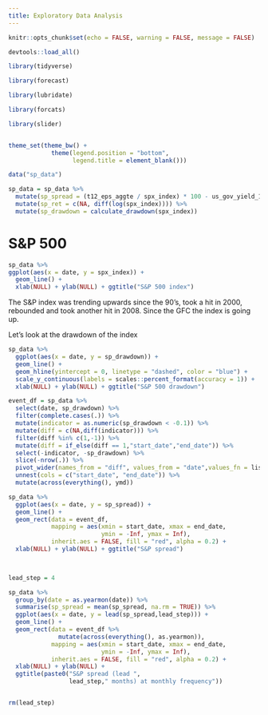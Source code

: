 ```yaml
---
title: Exploratory Data Analysis
---
```



```r

knitr::opts_chunk$set(echo = FALSE, warning = FALSE, message = FALSE)

```


```r

devtools::load_all()

library(tidyverse)

library(forecast)

library(lubridate)

library(forcats)

library(slider)



```


```r

theme_set(theme_bw() +
            theme(legend.position = "bottom",
                  legend.title = element_blank()))

```


```r

data("sp_data")

```


```r

sp_data = sp_data %>% 
  mutate(sp_spread = (t12_eps_aggte / spx_index) * 100 - us_gov_yield_10_y) %>% 
  mutate(sp_ret = c(NA, diff(log(spx_index)))) %>% 
  mutate(sp_drawdown = calculate_drawdown(spx_index))

```


# S&P 500

```r

sp_data %>% 
ggplot(aes(x = date, y = spx_index)) +
  geom_line() +
  xlab(NULL) + ylab(NULL) + ggtitle("S&P 500 index")

```

The S&P index was trending upwards since the 90's, took a hit in 2000,
rebounded and  took another hit in 2008. Since the GFC the index is going up.

Let's look at the drawdown of the index

```r

sp_data %>% 
  ggplot(aes(x = date, y = sp_drawdown)) + 
  geom_line() + 
  geom_hline(yintercept = 0, linetype = "dashed", color = "blue") + 
  scale_y_continuous(labels = scales::percent_format(accuracy = 1)) +
  xlab(NULL) + ylab(NULL) + ggtitle("S&P 500 drawdown")

```


```r

event_df = sp_data %>% 
  select(date, sp_drawdown) %>% 
  filter(complete.cases(.)) %>% 
  mutate(indicator = as.numeric(sp_drawdown < -0.1)) %>% 
  mutate(diff = c(NA,diff(indicator))) %>% 
  filter(diff %in% c(1,-1)) %>% 
  mutate(diff = if_else(diff == 1,"start_date","end_date")) %>% 
  select(-indicator, -sp_drawdown) %>% 
  slice(-nrow(.)) %>% 
  pivot_wider(names_from = "diff", values_from = "date",values_fn = list) %>% 
  unnest(cols = c("start_date", "end_date")) %>% 
  mutate(across(everything(), ymd))

sp_data %>% 
  ggplot(aes(x = date, y = sp_spread)) + 
  geom_line() + 
  geom_rect(data = event_df,
            mapping = aes(xmin = start_date, xmax = end_date,
                          ymin = -Inf, ymax = Inf),
            inherit.aes = FALSE, fill = "red", alpha = 0.2) + 
  xlab(NULL) + ylab(NULL) + ggtitle("S&P spread")
  



```


```r

lead_step = 4

sp_data %>% 
  group_by(date = as.yearmon(date)) %>% 
  summarise(sp_spread = mean(sp_spread, na.rm = TRUE)) %>% 
  ggplot(aes(x = date, y = lead(sp_spread,lead_step))) + 
  geom_line() + 
  geom_rect(data = event_df %>% 
              mutate(across(everything(), as.yearmon)),
            mapping = aes(xmin = start_date, xmax = end_date,
                          ymin = -Inf, ymax = Inf),
            inherit.aes = FALSE, fill = "red", alpha = 0.2) + 
  xlab(NULL) + ylab(NULL) + 
  ggtitle(paste0("S&P spread (lead ",
                 lead_step," months) at monthly frequency"))


rm(lead_step)  



```


